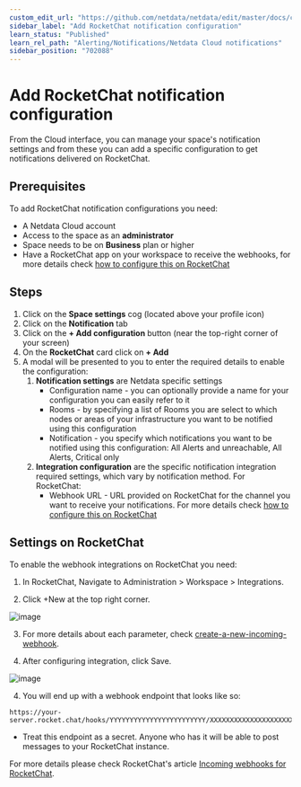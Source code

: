 ```yaml
---
custom_edit_url: "https://github.com/netdata/netdata/edit/master/docs/cloud/alerts-notifications/add-rocketchat-notification-configuration.md"
sidebar_label: "Add RocketChat notification configuration"
learn_status: "Published"
learn_rel_path: "Alerting/Notifications/Netdata Cloud notifications"
sidebar_position: "702088"
---
```

# Add RocketChat notification configuration

From the Cloud interface, you can manage your space's notification settings and from these you can add a specific configuration to get notifications delivered on RocketChat.

## Prerequisites

To add RocketChat notification configurations you need:

- A Netdata Cloud account
- Access to the space as an **administrator**
- Space needs to be on **Business** plan or higher
- Have a RocketChat app on your workspace to receive the webhooks, for more details check [how to configure this on RocketChat](#settings-on-rocketchat)

## Steps

1. Click on the **Space settings** cog (located above your profile icon)
1. Click on the **Notification** tab
1. Click on the **+ Add configuration** button (near the top-right corner of your screen)
1. On the **RocketChat** card click on **+ Add**
1. A modal will be presented to you to enter the required details to enable the configuration:
   1. **Notification settings** are Netdata specific settings
      - Configuration name - you can optionally provide a name for your configuration  you can easily refer to it
      - Rooms - by specifying a list of Rooms you are select to which nodes or areas of your infrastructure you want to be notified using this configuration
      - Notification - you specify which notifications you want to be notified using this configuration: All Alerts and unreachable, All Alerts, Critical only
   1. **Integration configuration** are the specific notification integration required settings, which vary by notification method. For RocketChat:
      - Webhook URL - URL provided on RocketChat for the channel you want to receive your notifications. For more details check [how to configure this on RocketChat](#settings-on-rocketchat)

## Settings on RocketChat

To enable the webhook integrations on RocketChat you need:
1. In RocketChat, Navigate to Administration > Workspace > Integrations.

2. Click +New at the top right corner.

![image](https://user-images.githubusercontent.com/26550862/246235250-84f45b35-03f3-4ab4-96ac-6ab4d1c662b5.png)

3. For more details about each parameter, check [create-a-new-incoming-webhook](https://docs.rocket.chat/use-rocket.chat/workspace-administration/integrations#create-a-new-incoming-webhook).

4. After configuring integration, click Save.

![image](https://user-images.githubusercontent.com/26550862/246235321-25ed9a7b-92ac-4956-9d76-e83ffc51b5c1.png)

4. You will end up with a webhook endpoint that looks like so:
```
https://your-server.rocket.chat/hooks/YYYYYYYYYYYYYYYYYYYYYYYY/XXXXXXXXXXXXXXXXXXXXXXXXXXXXXXXXXXXXXXXXXXXXXXXX
```
   - Treat this endpoint as a secret. Anyone who has it will be able to post messages to your RocketChat instance.

For more details please check RocketChat's article [Incoming webhooks for RocketChat](https://docs.rocket.chat/use-rocket.chat/workspace-administration/integrations/).
